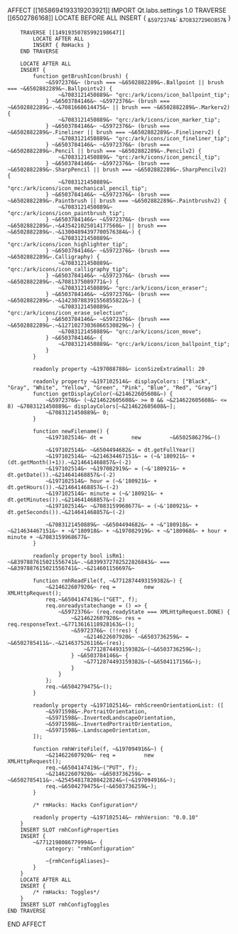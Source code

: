 AFFECT [[1658694193319203921]]
    IMPORT Qt.labs.settings 1.0
    TRAVERSE [[6502786168]]
        LOCATE BEFORE ALL
        INSERT { ~&5972374&~: ~&7083272960857&~ }

        TRAVERSE [[14919350785992198647]]
            LOCATE AFTER ALL
            INSERT { RmHacks }
        END TRAVERSE

        LOCATE AFTER ALL
        INSERT {
            function getBrushIcon(brush) {
                ~&5972376&~ (brush === ~&6502882289&~.Ballpoint || brush === ~&6502882289&~.Ballpointv2) {
                    ~&7083121450889&~ "qrc:/ark/icons/icon_ballpoint_tip";
                } ~&6503784146&~ ~&5972376&~ (brush === ~&6502882289&~.~&7081668614475&~ || brush === ~&6502882289&~.Markerv2) {
                    ~&7083121450889&~ "qrc:/ark/icons/icon_marker_tip";
                } ~&6503784146&~ ~&5972376&~ (brush === ~&6502882289&~.Fineliner || brush === ~&6502882289&~.Finelinerv2) {
                    ~&7083121450889&~ "qrc:/ark/icons/icon_fineliner_tip";
                } ~&6503784146&~ ~&5972376&~ (brush === ~&6502882289&~.Pencil || brush === ~&6502882289&~.Pencilv2) {
                    ~&7083121450889&~ "qrc:/ark/icons/icon_pencil_tip";
                } ~&6503784146&~ ~&5972376&~ (brush === ~&6502882289&~.SharpPencil || brush === ~&6502882289&~.SharpPencilv2) {
                    ~&7083121450889&~ "qrc:/ark/icons/icon_mechanical_pencil_tip";
                } ~&6503784146&~ ~&5972376&~ (brush === ~&6502882289&~.Paintbrush || brush === ~&6502882289&~.Paintbrushv2) {
                    ~&7083121450889&~ "qrc:/ark/icons/icon_paintbrush_tip";
                } ~&6503784146&~ ~&5972376&~ (brush === ~&6502882289&~.~&435421025014177560&~ || brush === ~&6502882289&~.~&13004894397700576384&~) {
                    ~&7083121450889&~ "qrc:/ark/icons/icon_highlighter_tip";
                } ~&6503784146&~ ~&5972376&~ (brush === ~&6502882289&~.Calligraphy) {
                    ~&7083121450889&~ "qrc:/ark/icons/icon_calligraphy_tip";
                } ~&6503784146&~ ~&5972376&~ (brush === ~&6502882289&~.~&7081375089771&~) {
                    ~&7083121450889&~ "qrc:/ark/icons/icon_eraser";
                } ~&6503784146&~ ~&5972376&~ (brush === ~&6502882289&~.~&14230788391556855822&~) {
                    ~&7083121450889&~ "qrc:/ark/icons/icon_erase_selection";
                } ~&6503784146&~ ~&5972376&~ (brush === ~&6502882289&~.~&12710273036866530829&~) {
                    ~&7083121450889&~ "qrc:/ark/icons/icon_move";
                } ~&6503784146&~ {
                    ~&7083121450889&~ "qrc:/ark/icons/icon_ballpoint_tip";
                }
            }

            readonly property ~&197088788&~ iconSizeExtraSmall: 20

            readonly property ~&197102514&~ displayColors: ["Black", "Gray", "White", "Yellow", "Green", "Pink", "Blue", "Red", "Gray"]
            function getDisplayColor(~&214622605608&~) {
                ~&5972376&~ (~&214622605608&~ >= 0 && ~&214622605608&~ <= 8) ~&7083121450889&~ displayColors[~&214622605608&~];
                ~&7083121450889&~ 0;
            }

            function newFilename() {
                ~&197102514&~ dt =         new         ~&6502586279&~()

                ~&197102514&~ ~&6504494682&~ = dt.getFullYear()
                ~&197102514&~ ~&214634467151&~ = (~&'180921&~ + (dt.getMonth()+1)).~&214641468857&~(-2)
                ~&197102514&~ ~&197082919&~ = (~&'180921&~ + dt.getDate()).~&214641468857&~(-2)
                ~&197102514&~ hour = (~&'180921&~ + dt.getHours()).~&214641468857&~(-2)
                ~&197102514&~ minute = (~&'180921&~ + dt.getMinutes()).~&214641468857&~(-2)
                ~&197102514&~ ~&7083159968677&~ = (~&'180921&~ + dt.getSeconds()).~&214641468857&~(-2)

                ~&7083121450889&~ ~&6504494682&~ + ~&"180918&~ + ~&214634467151&~ + ~&"180918&~ + ~&197082919&~ + ~&"180968&~ + hour + minute + ~&7083159968677&~
            }

            readonly property bool isRm1: ~&8397887615021556741&~.~&8399372782522826843&~ === ~&8397887615021556741&~.~&214601156697&~

            function rmhReadFile(f, ~&7712874493159382&~) {
                ~&214622607920&~ req =         new         XMLHttpRequest();
                req.~&6504147419&~("GET", f);
                req.onreadystatechange = () => {
                    ~&5972376&~ (req.readyState === XMLHttpRequest.DONE) {
                        ~&214622607920&~ res = req.responseText.~&7713616118928163&~();
                        ~&5972376&~ (!!res) {
                            ~&214622607920&~ ~&6503736259&~ = ~&6502785411&~.~&214637526116&~(res);
                            ~&7712874493159382&~(~&6503736259&~);
                        } ~&6503784146&~ {
                            ~&7712874493159382&~(~&6504117156&~);
                        }
                    }
                };
                req.~&6504279475&~();
            }

            readonly property ~&197102514&~ rmhScreenOrientationList: ([
                ~&5971598&~.PortraitOrientation,
                ~&5971598&~.InvertedLandscapeOrientation,
                ~&5971598&~.InvertedPortraitOrientation,
                ~&5971598&~.LandscapeOrientation,
            ]);

            function rmhWriteFile(f, ~&197094916&~) {
                ~&214622607920&~ req =         new         XMLHttpRequest();
                req.~&6504147419&~("PUT", f);
                ~&214622607920&~ ~&6503736259&~ = ~&6502785411&~.~&254548178208422824&~(~&197094916&~);
                req.~&6504279475&~(~&6503736259&~);
            }

            /* rmHacks: Hacks Configuration*/

            readonly property ~&197102514&~ rmhVersion: "0.0.10"
        }
        INSERT SLOT rmhConfigProperties
        INSERT {
            ~&7712198086779994&~ {
                category: "rmhConfiguration"

                ~{rmhConfigAliases}~
            }
        }
        LOCATE AFTER ALL
        INSERT {
            /* rmHacks: Toggles*/
        }
        INSERT SLOT rmhConfigToggles
    END TRAVERSE
END AFFECT

